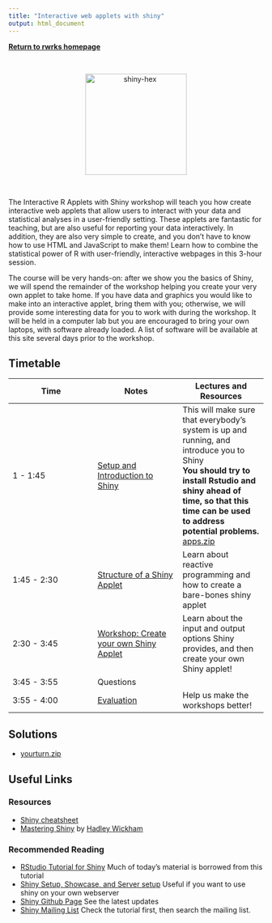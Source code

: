 ```yaml
---
title: "Interactive web applets with shiny"
output: html_document
---
```

[**Return to rwrks homepage**](http://unl-statistics.github.io/R-workshops/)

<br>
 <p style="text-align:center;"><img src="knitr/images/shiny-hex.png" alt="shiny-hex" style="width:200px;"></p>
<br>

The Interactive R Applets with Shiny workshop will teach you how create interactive web applets that allow users to interact with your data and statistical analyses in a user-friendly setting. These applets are fantastic for teaching, but are also useful for reporting your data interactively. In addition, they are also very simple to create, and you don't have to know how to use HTML and JavaScript to make them! Learn how to combine the statistical power of R with user-friendly, interactive webpages in this 3-hour session.

The course will be very hands-on: after we show you the basics of Shiny, we will spend the remainder of the workshop helping you create your very own applet to take home. If you have data and graphics you would like to make into an interactive applet, bring them with you; otherwise, we will provide some interesting data for you to work with during the workshop. It will be held in a computer lab but you are encouraged to bring your own laptops, with software already loaded. A list of software will be available at this site several days prior to the workshop.

## Timetable

Time | Notes | Lectures and Resources
---- | ---- | ----
1 - 1:45 | [Setup and Introduction to Shiny](knitr/1-Setup.html) | This will make sure that everybody's system is up and running, and introduce you to Shiny <br/> **You should try to install Rstudio and shiny ahead of time, so that this time can be used to address potential problems.** <br/> [apps.zip](code/apps.zip)
1:45 - 2:30 | [Structure of a Shiny Applet](knitr/2-ShinyStructure.html) | Learn about reactive programming and how to create a bare-bones shiny applet
2:30 - 3:45 | [Workshop: Create your own Shiny Applet](knitr/3-ShinyTools.html) | Learn about the input and output options Shiny provides, and then create your own Shiny applet!
3:45 - 3:55 | Questions | 
3:55 - 4:00 | [Evaluation](https://forms.gle/nEvYK9C7YYKhtLLB7) | Help us make the workshops better!

## Solutions

+ [yourturn.zip](code/yourturn.zip)

## Useful Links

### Resources

+ [Shiny cheatsheet](https://shiny.rstudio.com/images/shiny-cheatsheet.pdf)
+ [Mastering Shiny](https://mastering-shiny.org/) by [Hadley Wickham](https://hadley.nz/)

### Recommended Reading

+ [RStudio Tutorial for Shiny](https://shiny.rstudio.com/tutorial/) Much of today's material is borrowed from this tutorial
+ [Shiny Setup, Showcase, and Server setup](https://shiny.rstudio.com/) Useful if you want to use shiny on your own webserver
+ [Shiny Github Page](https://github.com/rstudio/shiny) See the latest updates
+ [Shiny Mailing List](https://groups.google.com/g/shiny-discuss) Check the tutorial first, then search the mailing list.